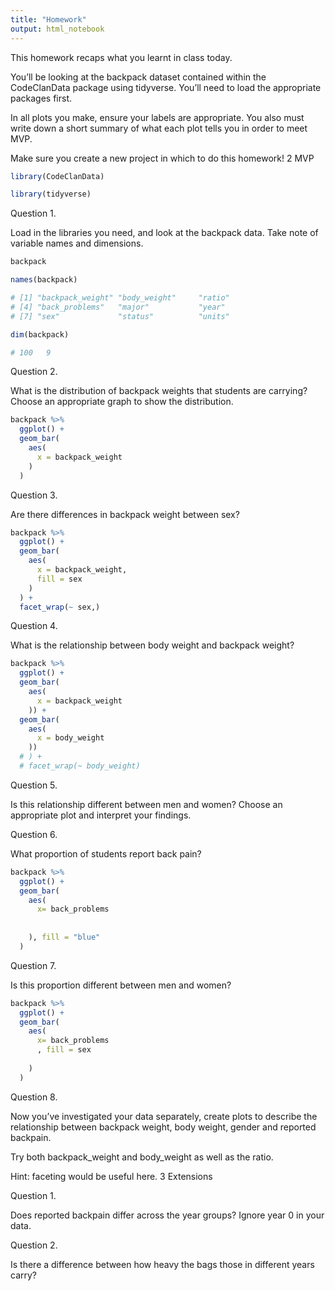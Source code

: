 ```yaml
---
title: "Homework"
output: html_notebook
---
```


This homework recaps what you learnt in class today.

You’ll be looking at the backpack dataset contained within the CodeClanData package using tidyverse. You’ll need to load the appropriate packages first.

In all plots you make, ensure your labels are appropriate. You also must write down a short summary of what each plot tells you in order to meet MVP.

Make sure you create a new project in which to do this homework!
2 MVP

```r
library(CodeClanData)

library(tidyverse)
```



Question 1.

Load in the libraries you need, and look at the backpack data. Take note of variable names and dimensions.

```r
backpack

names(backpack)

# [1] "backpack_weight" "body_weight"     "ratio"          
# [4] "back_problems"   "major"           "year"           
# [7] "sex"             "status"          "units"  

dim(backpack)

# 100   9
```


Question 2.

What is the distribution of backpack weights that students are carrying? Choose an appropriate graph to show the distribution.

```r

backpack %>% 
  ggplot() +
  geom_bar(
    aes(
      x = backpack_weight
    )
  )


```


Question 3.

Are there differences in backpack weight between sex?

```r
backpack %>% 
  ggplot() +
  geom_bar(
    aes(
      x = backpack_weight,
      fill = sex
    )
  ) +
  facet_wrap(~ sex,)
```


Question 4.

What is the relationship between body weight and backpack weight?

```r

backpack %>% 
  ggplot() +
  geom_bar(
    aes(
      x = backpack_weight
    )) +
  geom_bar(
    aes(
      x = body_weight
    ))
  # ) +
  # facet_wrap(~ body_weight)

```


Question 5.

Is this relationship different between men and women? Choose an appropriate plot and interpret your findings.

Question 6.

What proportion of students report back pain?

```r
backpack %>% 
  ggplot() +
  geom_bar(
    aes(
      x= back_problems
      
      
    ), fill = "blue"
  )


```


Question 7.

Is this proportion different between men and women?

```r

backpack %>% 
  ggplot() +
  geom_bar(
    aes(
      x= back_problems
      , fill = sex
      
    )
  )

```


Question 8.

Now you’ve investigated your data separately, create plots to describe the relationship between backpack weight, body weight, gender and reported backpain.

Try both backpack_weight and body_weight as well as the ratio.

Hint: faceting would be useful here.
3 Extensions


Question 1.

Does reported backpain differ across the year groups? Ignore year 0 in your data.

Question 2.

Is there a difference between how heavy the bags those in different years carry?
